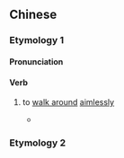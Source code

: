 {{also|闲行}}
==Chinese==
{{zh-forms|s=闲行|t2=閑行}}

===Etymology 1===
{{zh-compound|閒|行|aimlessly; idly|to walk; to go}}

====Pronunciation====
{{zh-pron
|m=xiánxíng
|c=haan4 hang4
|mn=êng-hēng
|cat=v
}}

====Verb====
{{zh-verb}}

# {{lb|zh|archaic}} to [[walk around]] [[aimlessly]]
#* {{zh-x|三 人 鬱鬱不樂{lè}，上街 閒行，正值 郎中 ^@張 ^@鈞 車 到。|The three of them were depressed, and were '''wandering aimlessly''' about the streets of town, when commander Zhang Jun's chariot arrived.|ref={{w|Luo Guanzhong}} ({{lang|zh|羅貫中}}), ''{{w|Romance of the Three Kingdoms}}'' ({{lang|zh|三國演義}}), [[s:Translation:Romance of the Three Kingdoms/Chapter 2#11|Chapter 2]]}}

===Etymology 2===
{{zh-see|間行|v}}